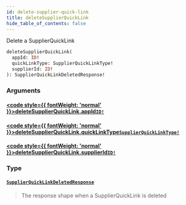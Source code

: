 ```yaml
---
id: delete-supplier-quick-link
title: deleteSupplierQuickLink
hide_table_of_contents: false
---
```








Delete a SupplierQuickLink

```graphql
deleteSupplierQuickLink(
  appId: ID!
  quickLinkType: SupplierQuickLinkType!
  supplierId: ID!
): SupplierQuickLinkDeletedResponse!
```


### Arguments

#### [<code style={{ fontWeight: 'normal' }}>deleteSupplierQuickLink.<b>appId</b></code>](#)<Bullet />[`ID!`](/supply/api/graphql-admin/reference/scalars/id) <Badge class="secondary" text="non-null"/> <Badge class="secondary" text="scalar"/>
> 
> 

#### [<code style={{ fontWeight: 'normal' }}>deleteSupplierQuickLink.<b>quickLinkType</b></code>](#)<Bullet />[`SupplierQuickLinkType!`](/supply/api/graphql-admin/reference/enums/supplier-quick-link-type) <Badge class="secondary" text="non-null"/> <Badge class="secondary" text="enum"/>
> 
> 

#### [<code style={{ fontWeight: 'normal' }}>deleteSupplierQuickLink.<b>supplierId</b></code>](#)<Bullet />[`ID!`](/supply/api/graphql-admin/reference/scalars/id) <Badge class="secondary" text="non-null"/> <Badge class="secondary" text="scalar"/>
> 
> 

### Type

#### [`SupplierQuickLinkDeletedResponse`](/supply/api/graphql-admin/reference/objects/supplier-quick-link-deleted-response) <Badge class="secondary" text="object"/>
> The response shape when a SupplierQuickLink is deleted
> 





